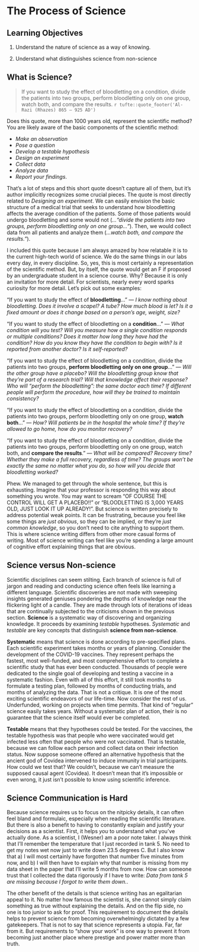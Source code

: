 # The Process of Science

## Learning Objectives

1.  Understand the nature of science as a way of knowing.

2.  Understand what distinguishes science from non-science

## What is Science?

> If you want to study the effect of bloodletting on a condition, divide the patients into two groups, perform bloodletting only on one group, watch both, and compare the results. `r tufte::quote_footer('Al-Razi (Rhazes) 865 – 925 AD')`

Does this quote, more than 1000 years old, represent the scientific method? You are likely aware of the basic components of the scientific method:

-   *Make an observation*
-   *Pose a question*
-   *Develop a testable hypothesis*
-   *Design an experiment*
-   *Collect data*
-   *Analyze data*
-   *Report your findings*.

That's a lot of steps and this short quote doesn't capture all of them, but it's author implicitly recognizes some crucial pieces. The quote is most directly related to *Designing an experiment*. We can easily envision the basic structure of a medical trial that seeks to understand how bloodletting affects the average condition of the patients. Some of those patients would undergo bloodletting and some would not (*..."divide the patients into two groups, perform bloodletting only on one group..."*). Then, we would collect data from all patients and analyze them (*...watch both, and compare the results."*).

I included this quote because I am always amazed by how relatable it is to the current high-tech world of science. We do the same things in our labs every day, in every discipline. So, yes, this is most certainly a representation of the scientific method. But, by itself, the quote would get an F if proposed by an undergraduate student in a science course. Why? Because it is only an invitation for more detail. For scientists, nearly every word sparks curiosity for more detail. Let's pick out some examples:

"If you want to study the effect of **bloodletting**..." --- *I know nothing about bloodletting. Does it involve a scapel? A tube? How much blood is let? Is it a fixed amount or does it change based on a person's age, weight, size?*

"If you want to study the effect of bloodletting on a **condition**..." --- *What condition will you test? Will you measure how a single condition responds or multiple conditions? Does it matter how long they have had the condition? How do you know they have the condition to begin with? Is it reported from another doctor? Is it self-reported?*

"If you want to study the effect of bloodletting on a condition, divide the patients into two groups, **perform bloodletting only on one group**..." --- *Will the other group have a placebo? Will the bloodletting group know that they're part of a research trial? Will that knowledge affect their response? Who will "perform the bloodletting": the same doctor each time? If different people will perform the procedure, how will they be trained to maintain consistency?*

"If you want to study the effect of bloodletting on a condition, divide the patients into two groups, perform bloodletting only on one group, **watch both**..." --- *How? Will patients be in the hospital the whole time? If they're allowed to go home, how do you monitor recovery?*

"If you want to study the effect of bloodletting on a condition, divide the patients into two groups, perform bloodletting only on one group, watch both, and **compare the results**." --- *What will be compared? Recovery time? Whether they make a full recovery, regardless of time? The groups won't be exactly the same no matter what you do, so how will you decide that bloodletting worked?*

Phew. We managed to get through the whole sentence, but this is exhausting. Imagine that your professor is responding this way about something you wrote. You may want to scream "OF COURSE THE CONTROL WILL GET A PLACEBO!!" or "BLOODLETTING IS 3,000 YEARS OLD, JUST LOOK IT UP ALREADY!". But science is written precisely to address potential weak points. It can be frustrating, because you feel like some things are *just obvious*, so they can be implied, or they're *just common knowledge*, so you don't need to cite anything to support them. This is where science writing differs from other more casual forms of writing. Most of science writing can feel like you're spending a large amount of cognitive effort explaining things that are obvious.

## Science versus Non-science

Scientific disciplines can seem stilting. Each branch of science is full of jargon and reading and conducting science often feels like learning a different language. Scientific discoveries are not made with sweeping insights generated geniuses pondering the depths of knowledge near the flickering light of a candle. They are made through lots of iterations of ideas that are continually subjected to the criticisms shown in the previous section. **Science** is a systematic way of discovering and organizing knowledge. It proceeds by examining *testable* hypotheses. *Systematic* and *testable* are key concepts that distinguish **science from non-science**.

**Systematic** means that science is done according to pre-specified plans. Each scientific experiment takes months or years of planning. Consider the development of the COVID-19 vaccines. They represent perhaps the fastest, most well-funded, and most comprehensive effort to complete a scientific study that has ever been conducted. Thousands of people were dedicated to the single goal of developing and testing a vaccine in a systematic fashion. Even with all of this effort, it still took months to formulate a testing plan, followed by months of conducting trials, and months of analyzing the data. That is not a critique. It is one of the most exciting scientific endeavors of our life-time. Now consider the rest of us. Underfunded, working on projects when time permits. That kind of "regular" science easily takes years. Without a systematic plan of action, their is no guarantee that the science itself would ever be completed.

**Testable** means that they hypotheses could be tested. For the vaccines, the testable hypothesis was that people who were vaccinated would get infected less often that people who were not vaccinated. That is testable, because we can follow each person and collect data on their infection status. Now suppose someone offered an alternative hypothesis that the ancient god of Covidea intervened to induce immunity in trial participants. How could we test that? We couldn't, because we can't measure the supposed causal agent (Covidea). It doesn't mean that it's impossible or even wrong, it just isn't possible to know using scientific inference.

## Science Communication is Hard

Because science requires us to focus on the nitpicky details, it can often feel bland and formulaic, especially when reading the scientific literature. But there is also a benefit to having to constantly explain and justify your decisions as a scientist. First, it helps *you* to understand what you've actually done. As a scientist, I (Wesner) am a poor note taker. I always think that I'll remember the temperature that I just recorded in tank 5. No need to get my notes wet now just to write down 23.5 degrees C. But I also know that a) I will most certainly have forgotten that number five minutes from now, and b) I will then have to explain why that number is missing from my data sheet in the paper that I'll write 5 months from now. How can someone trust that I collected the data rigorously if I have to write: *Data from tank 5 are missing because I forgot to write them down.*.

The other benefit of the details is that science writing has an egalitarian appeal to it. No matter how famous the scientist is, she cannot simply claim something as true without explaining the details. And on the flip side, no one is too junior to ask for proof. This requirement to document the details helps to prevent science from becoming overwhelmingly dictated by a few gatekeepers. That is not to say that science represents a utopia. Far, far from it. But requirements to "show your work" is one way to prevent it from becoming just another place where prestige and power matter more than truth.
